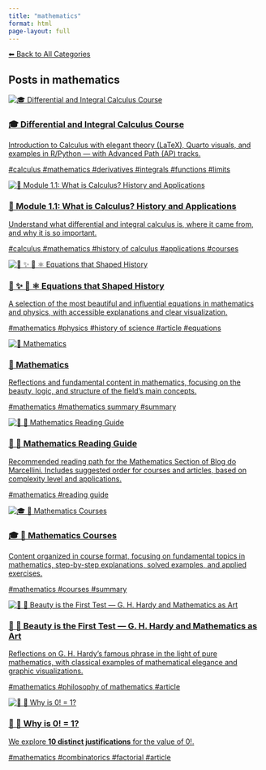 ```yaml
---
title: "mathematics"
format: html
page-layout: full
---
```


[⬅ Back to All Categories](../categories.qmd)

## Posts in **mathematics**

::: {.cards-grid}
<div class="card">
<a class="card-link" href="/posts/courses/math/calculus/index.html">
<div class="card-image"><img src="/images/banner.png" alt="🎓 Differential and Integral Calculus Course"></div>
<div class="card-content">
<h3 class="card-title">🎓 Differential and Integral Calculus Course</h3>
<p class="card-desc">Introduction to Calculus with elegant theory (LaTeX), Quarto visuals, and examples in R/Python — with Advanced Path (AP) tracks.</p>
<div class="chips"><span class="chip">#calculus</span> <span class="chip">#mathematics</span> <span class="chip">#derivatives</span> <span class="chip">#integrals</span> <span class="chip">#functions</span> <span class="chip">#limits</span></div>
</div>
</a>
</div>
<div class="card">
<a class="card-link" href="/posts/courses/math/calculus/module-1/1.1-introduction.html">
<div class="card-image"><img src="/images/banner.png" alt="🧠 Module 1.1: What is Calculus? History and Applications"></div>
<div class="card-content">
<h3 class="card-title">🧠 Module 1.1: What is Calculus? History and Applications</h3>
<p class="card-desc">Understand what differential and integral calculus is, where it came from, and why it is so important.</p>
<div class="chips"><span class="chip">#calculus</span> <span class="chip">#mathematics</span> <span class="chip">#history of calculus</span> <span class="chip">#applications</span> <span class="chip">#courses</span></div>
</div>
</a>
</div>
<div class="card">
<a class="card-link" href="/posts/mathematics/historical-equations.html">
<div class="card-image"><img src="/images/banner.png" alt="📘 ✨ 🧮 ⚛️ Equations that Shaped History"></div>
<div class="card-content">
<h3 class="card-title">📘 ✨ 🧮 ⚛️ Equations that Shaped History</h3>
<p class="card-desc">A selection of the most beautiful and influential equations in mathematics and physics, with accessible explanations and clear visualization.</p>
<div class="chips"><span class="chip">#mathematics</span> <span class="chip">#physics</span> <span class="chip">#history of science</span> <span class="chip">#article</span> <span class="chip">#equations</span></div>
</div>
</a>
</div>
<div class="card">
<a class="card-link" href="/posts/mathematics/index.html">
<div class="card-image"><img src="/images/banner.png" alt="🧮 Mathematics"></div>
<div class="card-content">
<h3 class="card-title">🧮 Mathematics</h3>
<p class="card-desc">Reflections and fundamental content in mathematics, focusing on the beauty, logic, and structure of the field’s main concepts.</p>
<div class="chips"><span class="chip">#mathematics</span> <span class="chip">#mathematics summary</span> <span class="chip">#summary</span></div>
</div>
</a>
</div>
<div class="card">
<a class="card-link" href="/posts/mathematics/math-guide.html">
<div class="card-image"><img src="/images/banner.png" alt="🧭 🧮 Mathematics Reading Guide"></div>
<div class="card-content">
<h3 class="card-title">🧭 🧮 Mathematics Reading Guide</h3>
<p class="card-desc">Recommended reading path for the Mathematics Section of Blog do Marcellini. Includes suggested order for courses and articles, based on complexity level and applications.</p>
<div class="chips"><span class="chip">#mathematics</span> <span class="chip">#reading guide</span></div>
</div>
</a>
</div>
<div class="card">
<a class="card-link" href="/posts/courses/math/index.html">
<div class="card-image"><img src="/images/banner.png" alt="🎓 🧮 Mathematics Courses"></div>
<div class="card-content">
<h3 class="card-title">🎓 🧮 Mathematics Courses</h3>
<p class="card-desc">Content organized in course format, focusing on fundamental topics in mathematics, step-by-step explanations, solved examples, and applied exercises.</p>
<div class="chips"><span class="chip">#mathematics</span> <span class="chip">#courses</span> <span class="chip">#summary</span></div>
</div>
</a>
</div>
<div class="card">
<a class="card-link" href="/posts/mathematics/mathematical-beauty.html">
<div class="card-image"><img src="/images/banner.png" alt="📘 🧮 Beauty is the First Test — G. H. Hardy and Mathematics as Art"></div>
<div class="card-content">
<h3 class="card-title">📘 🧮 Beauty is the First Test — G. H. Hardy and Mathematics as Art</h3>
<p class="card-desc">Reflections on G. H. Hardy’s famous phrase in the light of pure mathematics, with classical examples of mathematical elegance and graphic visualizations.</p>
<div class="chips"><span class="chip">#mathematics</span> <span class="chip">#philosophy of mathematics</span> <span class="chip">#article</span></div>
</div>
</a>
</div>
<div class="card">
<a class="card-link" href="/posts/mathematics/zero-factorial.html">
<div class="card-image"><img src="/images/banner.png" alt="📘 🧮 Why is 0! = 1?"></div>
<div class="card-content">
<h3 class="card-title">📘 🧮 Why is 0! = 1?</h3>
<p class="card-desc">We explore **10 distinct justifications** for the value of $0!$.</p>
<div class="chips"><span class="chip">#mathematics</span> <span class="chip">#combinatorics</span> <span class="chip">#factorial</span> <span class="chip">#article</span></div>
</div>
</a>
</div>
:::
